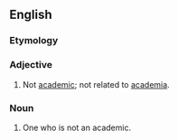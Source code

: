 ==English==

===Etymology===
{{prefix|non|academic|lang=en}}

===Adjective===
{{en-adj}}

# Not [[academic]]; not related to [[academia]].

===Noun===
{{en-noun}}

# One who is not an academic.